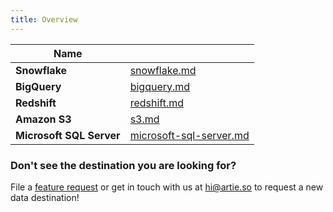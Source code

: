 ```yaml
---
title: Overview
---
```


<table data-view="cards"><thead><tr><th>Name</th><th data-hidden data-card-target data-type="content-ref"></th></tr></thead><tbody><tr><td><strong>Snowflake</strong></td><td><a href="snowflake.md">snowflake.md</a></td></tr><tr><td><strong>BigQuery</strong></td><td><a href="bigquery.md">bigquery.md</a></td></tr><tr><td><strong>Redshift</strong></td><td><a href="redshift.md">redshift.md</a></td></tr><tr><td><strong>Amazon S3</strong></td><td><a href="s3.md">s3.md</a></td></tr><tr><td><strong>Microsoft SQL Server</strong></td><td><a href="microsoft-sql-server.md">microsoft-sql-server.md</a></td></tr></tbody></table>

### Don't see the destination you are looking for?

File a [feature request](https://github.com/artie-labs/transfer/issues/new) or get in touch with us at hi@artie.so to request a new data destination!
